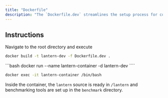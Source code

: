 ```yaml
---
title: "Dockerfile"
description: "The `Dockerfile.dev` streamlines the setup process for contributors, offering a consistent Dockerized development environment."
---
```


## Instructions[](#instructions "Direct link to Instructions")

<Steps>
  <Step title="Build the Docker image">
Navigate to the root directory and execute

```bash
docker build -t lantern-dev -f Dockerfile.dev .
```

  </Step>
  <Step title="Run the Docker container">
```bash
docker run --name lantern-container -d lantern-dev
````
  </Step>
  <Step title="Acess the development environment">

```bash
docker exec -it lantern-container /bin/bash
```

  </Step>
</Steps>

Inside the container, the `lantern` source is ready in `/lantern` and benchmarking tools are set up in the `benchmark` directory.
